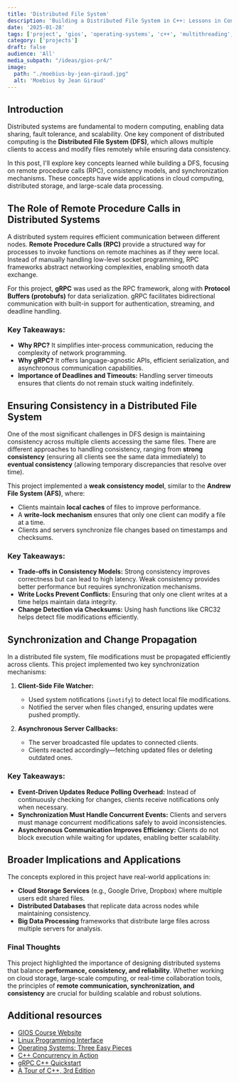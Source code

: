 ```yaml
---
title: 'Distributed File System'
description: 'Building a Distributed File System in C++: Lessons in Consistency and Remote Communication'
date: '2025-01-28'
tags: ['project', 'gios', 'operating-systems', 'c++', 'multithreading', 'ipc', 'rpc', 'distributed-systems']
category: ['projects']
draft: false
audience: 'All'
media_subpath: "/ideas/gios-pr4/"
image:
  path: "./moebius-by-jean-giraud.jpg"
  alt: 'Moebius by Jean Giraud'
---
```


## Introduction

Distributed systems are fundamental to modern computing, enabling data sharing, fault tolerance, and scalability. One key component of distributed computing is the **Distributed File System (DFS)**, which allows multiple clients to access and modify files remotely while ensuring data consistency.

In this post, I'll explore key concepts learned while building a DFS, focusing on remote procedure calls (RPC), consistency models, and synchronization mechanisms. These concepts have wide applications in cloud computing, distributed storage, and large-scale data processing.

## The Role of Remote Procedure Calls in Distributed Systems

A distributed system requires efficient communication between different nodes. **Remote Procedure Calls (RPC)** provide a structured way for processes to invoke functions on remote machines as if they were local. Instead of manually handling low-level socket programming, RPC frameworks abstract networking complexities, enabling smooth data exchange.

For this project, **gRPC** was used as the RPC framework, along with **Protocol Buffers (protobufs)** for data serialization. gRPC facilitates bidirectional communication with built-in support for authentication, streaming, and deadline handling.

### Key Takeaways:
- **Why RPC?** It simplifies inter-process communication, reducing the complexity of network programming.
- **Why gRPC?** It offers language-agnostic APIs, efficient serialization, and asynchronous communication capabilities.
- **Importance of Deadlines and Timeouts:** Handling server timeouts ensures that clients do not remain stuck waiting indefinitely.

## Ensuring Consistency in a Distributed File System

One of the most significant challenges in DFS design is maintaining consistency across multiple clients accessing the same files. There are different approaches to handling consistency, ranging from **strong consistency** (ensuring all clients see the same data immediately) to **eventual consistency** (allowing temporary discrepancies that resolve over time).

This project implemented a **weak consistency model**, similar to the **Andrew File System (AFS)**, where:
- Clients maintain **local caches** of files to improve performance.
- A **write-lock mechanism** ensures that only one client can modify a file at a time.
- Clients and servers synchronize file changes based on timestamps and checksums.

### Key Takeaways:
- **Trade-offs in Consistency Models:** Strong consistency improves correctness but can lead to high latency. Weak consistency provides better performance but requires synchronization mechanisms.
- **Write Locks Prevent Conflicts:** Ensuring that only one client writes at a time helps maintain data integrity.
- **Change Detection via Checksums:** Using hash functions like CRC32 helps detect file modifications efficiently.

## Synchronization and Change Propagation

In a distributed file system, file modifications must be propagated efficiently across clients. This project implemented two key synchronization mechanisms:

1. **Client-Side File Watcher:**
   - Used system notifications (`inotify`) to detect local file modifications.
   - Notified the server when files changed, ensuring updates were pushed promptly.

2. **Asynchronous Server Callbacks:**
   - The server broadcasted file updates to connected clients.
   - Clients reacted accordingly—fetching updated files or deleting outdated ones.

### Key Takeaways:
- **Event-Driven Updates Reduce Polling Overhead:** Instead of continuously checking for changes, clients receive notifications only when necessary.
- **Synchronization Must Handle Concurrent Events:** Clients and servers must manage concurrent modifications safely to avoid inconsistencies.
- **Asynchronous Communication Improves Efficiency:** Clients do not block execution while waiting for updates, enabling better scalability.

## Broader Implications and Applications

The concepts explored in this project have real-world applications in:
- **Cloud Storage Services** (e.g., Google Drive, Dropbox) where multiple users edit shared files.
- **Distributed Databases** that replicate data across nodes while maintaining consistency.
- **Big Data Processing** frameworks that distribute large files across multiple servers for analysis.

### Final Thoughts
This project highlighted the importance of designing distributed systems that balance **performance, consistency, and reliability**. Whether working on cloud storage, large-scale computing, or real-time collaboration tools, the principles of **remote communication, synchronization, and consistency** are crucial for building scalable and robust solutions.

## Additional resources

- [GIOS Course Website](https://omscs.gatech.edu/cs-6200-introduction-operating-systems)
- [Linux Programming Interface](https://man7.org/tlpi/)
- [Operating Systems: Three Easy Pieces](https://pages.cs.wisc.edu/~remzi/OSTEP/)
- [C++ Concurrency in Action](https://www.manning.com/books/c-plus-plus-concurrency-in-action)
- [gRPC C++ Quickstart](https://grpc.io/docs/languages/cpp/quickstart/)
- [A Tour of C++, 3rd Edition](https://www.stroustrup.com/tour3.html)
